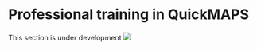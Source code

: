 # Professional training in QuickMAPS

This section is under development ![](images/WiP_purplespanner.svg)
